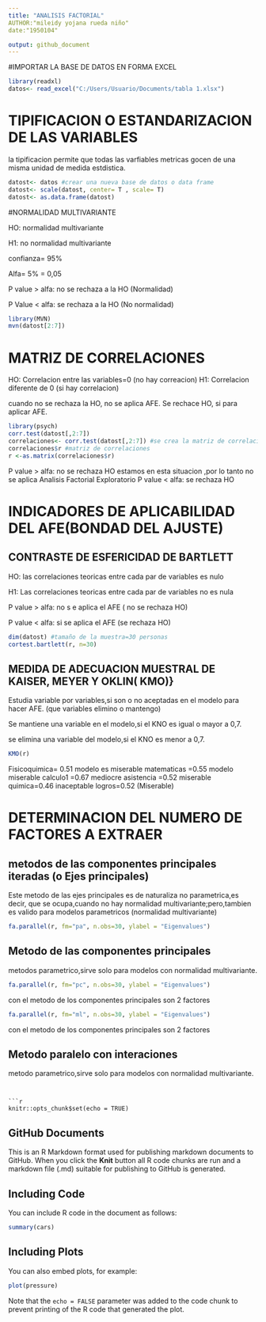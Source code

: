 ```yaml
---
title: "ANALISIS FACTORIAL"
AUTHOR:"mileidy yojana rueda niño"
date:"1950104"

output: github_document
---
```

#IMPORTAR LA BASE DE DATOS EN FORMA EXCEL
```r
library(readxl)
datos<- read_excel("C:/Users/Usuario/Documents/tabla 1.xlsx")
```
# TIPIFICACION O ESTANDARIZACION DE LAS VARIABLES  
la tipificacion permite que todas las varfiables metricas gocen de una misma unidad de medida estdistica.

```r
datost<- datos #crear una nueva base de datos o data frame
datost<- scale(datost, center= T , scale= T)
datost<- as.data.frame(datost)

```

#NORMALIDAD MULTIVARIANTE 

HO: normalidad multivariante

H1: no normalidad multivariante 

confianza= 95%

Alfa= 5% = 0,05

P value > alfa: no se rechaza a la HO (Normalidad)

P Value < alfa: se rechaza a la HO (No normalidad)

```r
library(MVN)
mvn(datost[2:7])
```

# MATRIZ DE CORRELACIONES
HO: Correlacion entre las variables=0 (no hay correacion)
H1: Correlacion diferente de 0 (si hay correlacion)

cuando no se rechaza la HO, no se aplica AFE.
Se rechace HO, si para aplicar AFE.


```r
library(psych)
corr.test(datost[,2:7])
correlaciones<- corr.test(datost[,2:7]) #se crea la matriz de correlaciones
correlaciones$r #matriz de correlaciones
r <-as.matrix(correlaciones$r)

```

P value > alfa: no se rechaza HO estamos en esta situacion ,por lo tanto no se aplica Analisis Factorial Exploratorio
P value < alfa: se rechaza HO

# INDICADORES DE APLICABILIDAD DEL AFE(BONDAD DEL AJUSTE)
## CONTRASTE DE ESFERICIDAD DE BARTLETT

HO: las correlaciones teoricas entre cada par de variables es nulo

H1: Las correlaciones teoricas entre cada par de variables no es nula

P value > alfa: no s e aplica el AFE ( no se rechaza HO)

P value < alfa: si se aplica el AFE (se rechaza HO)

```r
dim(datost) #tamaño de la muestra=30 personas 
cortest.bartlett(r, n=30)

```
## MEDIDA DE ADECUACION MUESTRAL DE KAISER, MEYER Y OKLIN( KMO)}

Estudia variable por variables,si son o no aceptadas en el modelo para hacer AFE. (que variables elimino o mantengo)

Se mantiene una variable en el modelo,si el KNO es igual o mayor a 0,7.

se elimina una variable del modelo,si el KNO es menor a 0,7.

```r
KMO(r)

```
Fisicoquimica= 0.51  modelo es miserable 
matematicas =0.55 modelo miserable
calculo1 =0.67 mediocre
asistencia =0.52 miserable
quimica=0.46 inaceptable
logros=0.52 (Miserable)

# DETERMINACION DEL NUMERO DE FACTORES A EXTRAER 
## metodos de las componentes principales iteradas (o Ejes principales)

Este metodo de las ejes principales es de naturaliza no parametrica,es decir, que se ocupa,cuando no hay normalidad multivariante;pero,tambien es valido para modelos parametricos (normalidad multivariante)

```r
fa.parallel(r, fm="pa", n.obs=30, ylabel = "Eigenvalues") 
```

## Metodo de las componentes principales
metodos parametrico,sirve solo para modelos con normalidad multivariante.

```r
fa.parallel(r, fm="pc", n.obs=30, ylabel = "Eigenvalues")
```

con el metodo de los componentes principales son 2 factores 


```r
fa.parallel(r, fm="ml", n.obs=30, ylabel = "Eigenvalues")
```

con el metodo de los componentes principales son 2 factores

## Metodo paralelo con interaciones
metodo parametrico,sirve solo para modelos con normalidad multivariante.

```


```r
knitr::opts_chunk$set(echo = TRUE)
```

## GitHub Documents

This is an R Markdown format used for publishing markdown documents to GitHub. When you click the **Knit** button all R code chunks are run and a markdown file (.md) suitable for publishing to GitHub is generated.

## Including Code

You can include R code in the document as follows:

```r
summary(cars)
```

## Including Plots

You can also embed plots, for example:

```r
plot(pressure)
```

Note that the `echo = FALSE` parameter was added to the code chunk to prevent printing of the R code that generated the plot.
